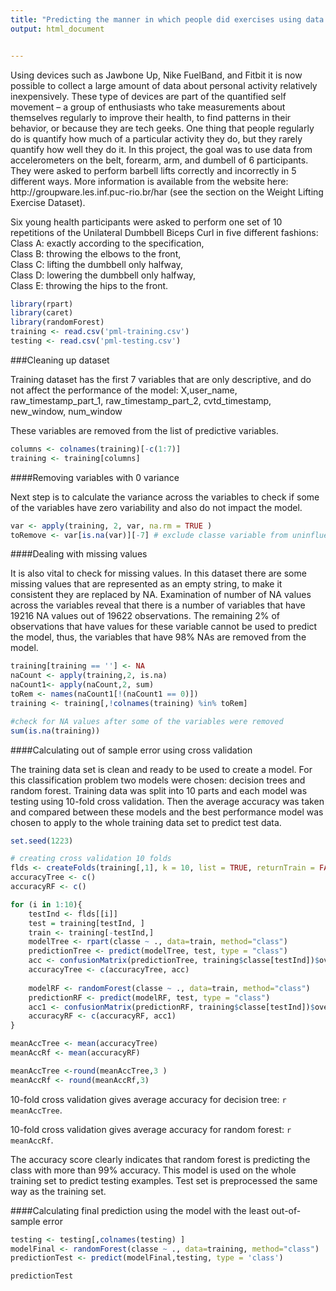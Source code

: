 ```yaml
---
title: "Predicting the manner in which people did exercises using data from accelerometers on the belt, forearm, arm, and dumbell of 6 participants"
output: html_document


---
```


Using devices such as Jawbone Up, Nike FuelBand, and Fitbit it is now possible to collect a large amount of data about personal activity relatively inexpensively. These type of devices are part of the quantified self movement – a group of enthusiasts who take measurements about themselves regularly to improve their health, to find patterns in their behavior, or because they are tech geeks. One thing that people regularly do is quantify how much of a particular activity they do, but they rarely quantify how well they do it. In this project, the goal was to use data from accelerometers on the belt, forearm, arm, and dumbell of 6 participants. They were asked to perform barbell lifts correctly and incorrectly in 5 different ways. More information is available from the website here: http://groupware.les.inf.puc-rio.br/har (see the section on the Weight Lifting Exercise Dataset).


Six young health participants were asked to perform one set of 10 repetitions of the Unilateral Dumbbell Biceps Curl in five different fashions: 
    Class A: exactly according to the specification,  
    Class B: throwing the elbows to the front,  
    Class C: lifting the dumbbell only halfway,  
    Class D: lowering the dumbbell only halfway,  
    Class E: throwing the hips to the front.  



```r
library(rpart)
library(caret)
library(randomForest)
training <- read.csv('pml-training.csv')
testing <- read.csv('pml-testing.csv')
```

###Cleaning up dataset

Training dataset has the first 7 variables that are only descriptive, and do not affect the performance of the model:
X,user_name, raw_timestamp_part_1, raw_timestamp_part_2, cvtd_timestamp, new_window, num_window

These variables are removed from the list of predictive variables.
```r
columns <- colnames(training)[-c(1:7)]
training <- training[columns]
```

####Removing variables with 0 variance 

Next step is to calculate the variance across the variables to check if some of the variables have zero variability and also do not impact the model.
```r
var <- apply(training, 2, var, na.rm = TRUE )
toRemove <- var[is.na(var)][-7] # exclude classe variable from uninfluential variables 
```

####Dealing with missing values

It is also vital to check for missing values. In this dataset there are some missing values that are represented as an empty string, to make it consistent they are replaced by NA. Examination of number of NA values across the variables reveal that there is a number of variables that have 19216 NA values out of 19622 observations. The remaining 2% of observations that have values for these variable cannot be used to predict the model, thus, the variables that have 98% NAs are removed from the model. 

```r
training[training == ''] <- NA
naCount <- apply(training,2, is.na)
naCount1<- apply(naCount,2, sum)
toRem <- names(naCount1[!(naCount1 == 0)])
training <- training[,!colnames(training) %in% toRem]

#check for NA values after some of the variables were removed
sum(is.na(training))
```


####Calculating out of sample error using cross validation 

The training data set is clean and ready to be used to create a model. For this classification problem two models were chosen: decision trees and random forest. Training data was split into 10 parts and each model was testing using 10-fold cross validation. Then the average accuracy was taken and compared between these models and the best performance model was chosen to apply to the whole training data set to predict test data.

```r
set.seed(1223)

# creating cross validation 10 folds
flds <- createFolds(training[,1], k = 10, list = TRUE, returnTrain = FALSE)
accuracyTree <- c()
accuracyRF <- c()

for (i in 1:10){
    testInd <- flds[[i]]
    test = training[testInd, ]
    train <- training[-testInd,]
    modelTree <- rpart(classe ~ ., data=train, method="class")
    predictionTree <- predict(modelTree, test, type = "class")
    acc <- confusionMatrix(predictionTree, training$classe[testInd])$overall['Accuracy']
    accuracyTree <- c(accuracyTree, acc)  
    
    modelRF <- randomForest(classe ~ ., data=train, method="class")
    predictionRF <- predict(modelRF, test, type = "class")
    acc1 <- confusionMatrix(predictionRF, training$classe[testInd])$overall['Accuracy']
    accuracyRF <- c(accuracyRF, acc1)  
}

meanAccTree <- mean(accuracyTree)
meanAccRf <- mean(accuracyRF)
```


```r
meanAccTree <-round(meanAccTree,3 )
meanAccRf <- round(meanAccRf,3)
```
10-fold cross validation gives average accuracy for decision tree: `r meanAccTree `.

10-fold cross validation gives average accuracy for random forest: `r meanAccRf `.

The accuracy score clearly indicates that random forest is predicting the class with more than 99% accuracy. This model is used on the whole training set to predict testing examples. Test set is preprocessed the same way as the training set.

####Calculating final prediction using the model with the least out-of-sample error
```r
testing <- testing[,colnames(testing) ]
modelFinal <- randomForest(classe ~ ., data=training, method="class")
predictionTest <- predict(modelFinal,testing, type = 'class')

predictionTest
```
